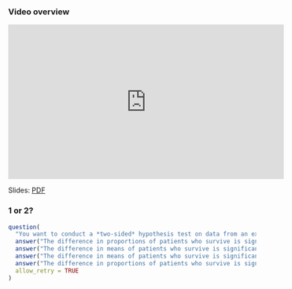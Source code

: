 ### Video overview

<iframe width="560" height="315" src="https://www.youtube.com/embed/krwRh7G6FPI?rel=0" frameborder="0" allowfullscreen></iframe>

Slides: [PDF](https://drive.google.com/file/d/1EqzByiMEvi9V9MfPQ9XsLT-wcSkU69Fq/view?usp=sharing)


### 1 or 2?

<!--
Questions to add:
* Writing alternative hypotheses for 1 and 2 sides
* Which parameter in code specifies order of diff calculation -> order
* Examples of whether to use 1 or 2 sided.
* Calculating p-value
  * 1 sided left and right
  * 2 sided
-->

```r
question(
  "You want to conduct a *two-sided* hypothesis test on data from an experiment comparing whether a patient survive a disease after receiving a drug or a placebo. What is your alternative hypothesis?",
  answer("The difference in proportions of patients who survive is significantly different between drug and placebo groups.", correct = TRUE, message = "In a two-sided test, the alternative hypothesis is that there is a difference, regardless of direction (i.e. whether the difference is positive or negative is unimportant)."),
  answer("The difference in means of patients who survive is significantly different between drug and placebo groups."),
  answer("The difference in means of patients who survive is significantly greater in the drug group than the placebo group."),
  answer("The difference in proportions of patients who survive is significantly greater in the drug group than the placebo group."),
  allow_retry = TRUE
)
```
